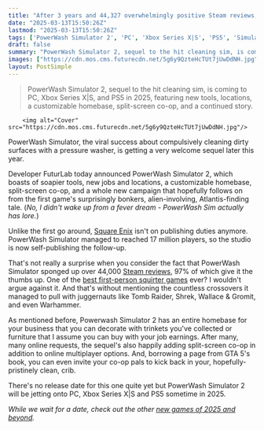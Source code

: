 ```yaml
---
title: "After 3 years and 44,327 overwhelmingly positive Steam reviews, viral hit PowerWash Simulator is finally getting a sequel complete with split-screen co-op"
date: "2025-03-13T15:50:26Z"
lastmod: "2025-03-13T15:50:26Z"
tags: ['PowerWash Simulator 2', 'PC', 'Xbox Series X|S', 'PS5', 'Simulation', 'Co-op']
draft: false
summary: "PowerWash Simulator 2, sequel to the hit cleaning sim, is coming to PC, Xbox Series X|S, and PS5 in 2025, featuring new tools, locations, a customizable homebase, split-screen co-op, and a continued story."
images: ["https://cdn.mos.cms.futurecdn.net/5g6y9QzteHcTUt7jUwDdNH.jpg"]
layout: PostSimple
---
```

> PowerWash Simulator 2, sequel to the hit cleaning sim, is coming to PC, Xbox Series X|S, and PS5 in 2025, featuring new tools, locations, a customizable homebase, split-screen co-op, and a continued story.


        <img alt="Cover" src="https://cdn.mos.cms.futurecdn.net/5g6y9QzteHcTUt7jUwDdNH.jpg"/>
        
PowerWash Simulator, the viral success about compulsively cleaning dirty surfaces with a pressure washer, is getting a very welcome sequel later this year.

Developer FuturLab today announced PowerWash Simulator 2, which boasts of soapier tools, new jobs and locations, a customizable homebase, split-screen co-op, and a whole new campaign that hopefully follows on from the first game's surprisingly bonkers, alien-involving, Atlantis-finding tale. (*No, I didn't wake up from a fever dream - PowerWash Sim actually has lore.*)

Unlike the first go around, [Square Enix](https://www.gamesradar.com/tag/square_enix/) isn't on publishing duties anymore. PowerWash Simulator managed to reached 17 million players, so the studio is now self-publishing the follow-up.

That's not really a surprise when you consider the fact that PowerWash Simulator sponged up over 44,000 [Steam reviews](https://store.steampowered.com/app/1290000/PowerWash_Simulator/), 97% of which give it the thumbs up. One of the [best first-person squirter games](https://www.gamesradar.com/best-fps-games/) ever? I wouldn't argue against it. And that's without mentioning the countless crossovers it managed to pull with juggernauts like Tomb Raider, Shrek, Wallace & Gromit, and even Warhammer.

As mentioned before, Powerwash Simulator 2 has an entire homebase for your business that you can decorate with trinkets you've collected or furniture that I assume you can buy with your job earnings. After many, many online requests, the sequel's also happily adding split-screen co-op in addition to online multiplayer options. And, borrowing a page from GTA 5's book, you can even invite your co-op pals to kick back in your, hopefully-pristinely clean, crib.

There's no release date for this one quite yet but PowerWash Simulator 2 will be jetting onto PC, Xbox Series X|S and PS5 sometime in 2025.

*While we wait for a date, check out the other *[<em>new games of 2025 and beyond</em>](https://www.gamesradar.com/video-game-release-dates/)*.*
        